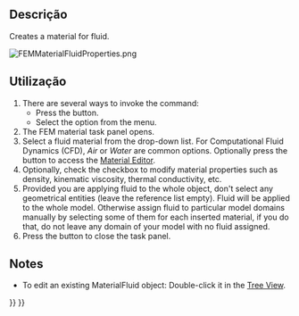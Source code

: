 <languages/>

<div class="mw-translate-fuzzy">
{{Docnav
|[[FEM_MaterialSolid/pt-br|Materiais sólidos]]
|[[FEM_MaterialMechanicalNonlinear/pt-br|Material mecânico não linear]]
|[[FEM_Workbench/pt-br|FEM]]
|IconL=FEM_MaterialSolid.svg
|IconR=FEM_MaterialMechanicalNonlinear.svg
|IconC=Workbench_FEM.svg
}}
</div>

{{GuiCommandContainer|
{{GuiCommand
|Name=FEM MaterialFluid
|MenuLocation=Model → Materials → Fluid Material
|Workbenches=[[FEM_Workbench|FEM]]
|SeeAlso=[[FEM_tutorial|FEM tutorial]]
}}
{{GuiCommandFemInfo
|Solvers=CalculiX, Elmer
}}
}}

<span id="Description"></span>
==Descrição==

Creates a material for fluid.

[[File:FEMMaterialFluidProperties.png]]
{{Caption|The FEM material task panel}}

<span id="Usage"></span>
==Utilização==

# There are several ways to invoke the command:
#* Press the {{Button|[[Image:FEM_MaterialFluid.svg|16px]] [[FEM_MaterialFluid|Fluid Material]]}} button.
#* Select the {{MenuCommand|Model → Materials → [[Image:FEM_MaterialFluid.svg|16px]] Fluid Material‏‎}} option from the menu.
# The FEM material task panel opens.
# Select a fluid material from the drop-down list. For Computational Fluid Dynamics (CFD), ''Air'' or ''Water'' are common options. Optionally press the {{Button|Launch Editor}} button to access the [[Material_Edit|Material Editor]].
# Optionally, check the {{MenuCommand|Use this task panel}} checkbox to modify material properties such as density, kinematic viscosity, thermal conductivity, etc.
# Provided you are applying fluid to the whole object, don't select any geometrical entities (leave the reference list empty). Fluid will be applied to the whole model. Otherwise assign fluid to particular model domains manually by selecting some of them for each inserted material, if you do that, do not leave any domain of your model with no fluid assigned.
# Press the {{Button|Close}} button to close the task panel.

==Notes==

* To edit an existing MaterialFluid object: Double-click it in the [[Tree_View|Tree View]].


<div class="mw-translate-fuzzy">
{{Docnav
|[[FEM_MaterialSolid/pt-br|Materiais sólidos]]
|[[FEM_MaterialMechanicalNonlinear/pt-br|Material mecânico não linear]]
|[[FEM_Workbench/pt-br|FEM]]
|IconL=FEM_MaterialSolid.svg
|IconR=FEM_MaterialMechanicalNonlinear.svg
|IconC=Workbench_FEM.svg
}}
</div>

{{FEM_Tools_navi{{#translation:}}}}
{{Userdocnavi{{#translation:}}}}